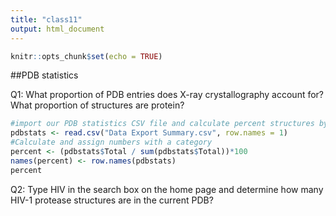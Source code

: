 ```yaml
---
title: "class11"
output: html_document
---
```


```r
knitr::opts_chunk$set(echo = TRUE)
```

##PDB statistics

Q1: What proportion of PDB entries does X-ray crystallography account for? What proportion of
structures are protein?
```r
#import our PDB statistics CSV file and calculate percent structures by experimental method
pdbstats <- read.csv("Data Export Summary.csv", row.names = 1)
#Calculate and assign numbers with a category
percent <- (pdbstats$Total / sum(pdbstats$Total))*100
names(percent) <- row.names(pdbstats)
percent


```



Q2: Type HIV in the search box on the home page and determine how many HIV-1 protease
structures are in the current PDB?